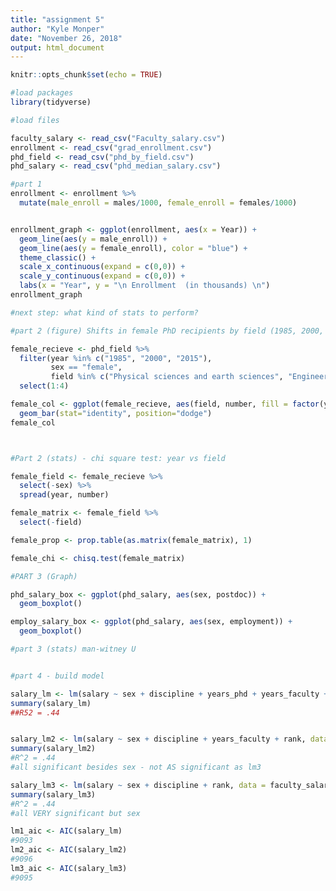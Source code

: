 ```yaml
---
title: "assignment 5"
author: "Kyle Monper"
date: "November 26, 2018"
output: html_document
---
```


```r
knitr::opts_chunk$set(echo = TRUE)
```



```r
#load packages
library(tidyverse)
```

```r
#load files

faculty_salary <- read_csv("Faculty_salary.csv")
enrollment <- read_csv("grad_enrollment.csv")
phd_field <- read_csv("phd_by_field.csv")
phd_salary <- read_csv("phd_median_salary.csv")


```

```r
#part 1
enrollment <- enrollment %>% 
  mutate(male_enroll = males/1000, female_enroll = females/1000)


enrollment_graph <- ggplot(enrollment, aes(x = Year)) +
  geom_line(aes(y = male_enroll)) +
  geom_line(aes(y = female_enroll), color = "blue") +
  theme_classic() +
  scale_x_continuous(expand = c(0,0)) +
  scale_y_continuous(expand = c(0,0)) +
  labs(x = "Year", y = "\n Enrollment  (in thousands) \n")
enrollment_graph

#next step: what kind of stats to perform?


```


```r
#part 2 (figure) Shifts in female PhD recipients by field (1985, 2000, and 2015).

female_recieve <- phd_field %>% 
  filter(year %in% c("1985", "2000", "2015"),
         sex == "female",
         field %in% c("Physical sciences and earth sciences", "Engineering", "Education", "Humanities and arts")) %>% 
  select(1:4)

female_col <- ggplot(female_recieve, aes(field, number, fill = factor(year))) +
  geom_bar(stat="identity", position="dodge")
female_col




```


```r
#Part 2 (stats) - chi square test: year vs field

female_field <- female_recieve %>% 
  select(-sex) %>% 
  spread(year, number)

female_matrix <- female_field %>% 
  select(-field)

female_prop <- prop.table(as.matrix(female_matrix), 1)

female_chi <- chisq.test(female_matrix)


```





```r
#PART 3 (Graph)

phd_salary_box <- ggplot(phd_salary, aes(sex, postdoc)) +
  geom_boxplot()

employ_salary_box <- ggplot(phd_salary, aes(sex, employment)) +
  geom_boxplot()


```


```r
#part 3 (stats) man-witney U



```





```r
#part 4 - build model

salary_lm <- lm(salary ~ sex + discipline + years_phd + years_faculty + rank, data = faculty_salary)
summary(salary_lm)
##R52 = .44


salary_lm2 <- lm(salary ~ sex + discipline + years_faculty + rank, data = faculty_salary)
summary(salary_lm2)
#R^2 = .44
#all significant besides sex - not AS significant as lm3

salary_lm3 <- lm(salary ~ sex + discipline + rank, data = faculty_salary)
summary(salary_lm3)
#R^2 = .44
#all VERY significant but sex

lm1_aic <- AIC(salary_lm)
#9093
lm2_aic <- AIC(salary_lm2)
#9096
lm3_aic <- AIC(salary_lm3)
#9095


```


































